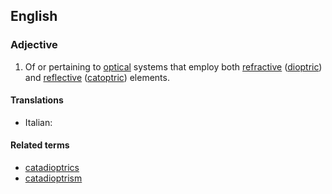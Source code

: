 ==English==

===Adjective===
{{en-adj|-}}

# {{lb|en|optics}} Of or pertaining to [[optical]] systems that employ both [[refraction|refractive]] ([[dioptric]]) and [[reflection|reflective]] ([[catoptric]]) elements.

====Translations====
{{trans-top|of or pertaining to optical systems}}
* Italian: {{t|it|catadiottrico}}
{{trans-mid}}
{{trans-bottom}}

====Related terms====
* [[catadioptrics]]
* [[catadioptrism]]